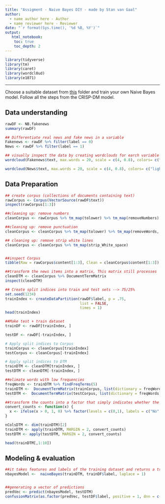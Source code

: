 ---
title: "Assigment - Naive Bayes DIY - made by Stan van Gaal"
author:
  - name author here - Author
  - name reviewer here - Reviewer
date: "`r format(Sys.time(), '%d %B, %Y')`"
output:
   html_notebook:
    toc: true
    toc_depth: 2
---

```{r}
library(tidyverse)
library(tm)
library(caret)
library(wordcl0ud)
library(e1071)
```

---

Choose a suitable dataset from [this](https://github.com/HAN-M3DM-Data-Mining/assignments/tree/master/datasets) folder and train your own Naive Bayes model. Follow all the steps from the CRISP-DM model.


## Data understanding
```{r}
rawDF <- NB.fakenews
summary(rawDF)

## Differentiate real news and fake news in a variable
Fakenews <- rawDF %>% filter(label == 0)
News <- rawDF %>% filter(label == 1) 

## visually inspect the data by creating wordclouds for earch variable 
wordcloud(Fakenews$text, max.words = 20, scale = c(4, 0.8), colors= c("indianred1","indianred2","indianred3","indianred"))

wordcloud(News$text, max.words = 20, scale = c(4, 0.8), colors= c("lightsteelblue1","lightsteelblue2","lightsteelblue3","lightsteelblue"))

```

## Data Preparation
```{r}
## create corpus (collections of documents containing text)
rawCorpus <- Corpus(VectorSource(rawDF$text))
inspect(rawCorpus[1:3])

##cleaning up: remove numbers
cleanCorpus <- rawCorpus %>% tm_map(tolower) %>% tm_map(removeNumbers)

##cleaning up: remove punctuation
cleanCorpus <- cleanCorpus %>% tm_map(tolower) %>% tm_map(removeWords, stopwords()) %>% tm_map(removePunctuation)

## cleaning up: remove strip white lines
cleanCorpus <- cleanCorpus %>% tm_map(strip_White_space) 


##inspect Corpus
tibble(Raw = rawCorpus$content[1:3], Clean = cleanCorpus$content[1:3])

##transform the news items into a matrix, This matrix still processes '', 's and -. I don't know how to filter this out
cleanDTM <- cleanCorpus %>% DocumentTermMatrix
inspect(cleanDTM)

## Create split indices into train and test sets --> 75/25%
set.seed(1234)
trainIndex <- createDataPartition(rawDF$label, p = .75, 
                                  list = FALSE, 
                                  times = 1)
head(trainIndex)

##Make test + train dataset
trainDF <- rawDF[trainIndex, ]

testDF <- rawDF[-trainIndex, ]

# Apply split indices to Corpus
trainCorpus <- cleanCorpus[trainIndex]
testCorpus <- cleanCorpus[-trainIndex]

# Apply split indices to DTM
trainDTM <- cleanDTM[trainIndex, ]
testDTM <- cleanDTM[-trainIndex, ]

##elimate words with low frequencies
freqWords <- trainDTM %>% findFreqTerms(5) 
trainDTM <-  DocumentTermMatrix(trainCorpus, list(dictionary = freqWords))
testDTM <-  DocumentTermMatrix(testCorpus, list(dictionary = freqWords))

##transform the counts into a factor that simply indicates whether the word appears in the document or not -> build function and apply it to each column
convert_counts <- function(x) {
  x <- ifelse(x > 0, 1, 0) %>% factor(levels = c(0,1), labels = c("No", "Yes"))
}

nColsDTM <- dim(trainDTM)[2]
trainDTM <- apply(trainDTM, MARGIN = 2, convert_counts)
testDTM <- apply(testDTM, MARGIN = 2, convert_counts)

head(trainDTM[,1:10])
```


## Modeling & evaluation
```{r}
##it takes features and labels of the training dataset and returns a trained model.
nbayesModel <-  naiveBayes(trainDTM, trainDF$label, laplace = 1)


##generating a vector of predictions
predVec <- predict(nbayesModel, testDTM)
confusionMatrix(as.factor(predVec, testDF$label, positive = 1, dnn = c("Prediction", "True")))  
```

